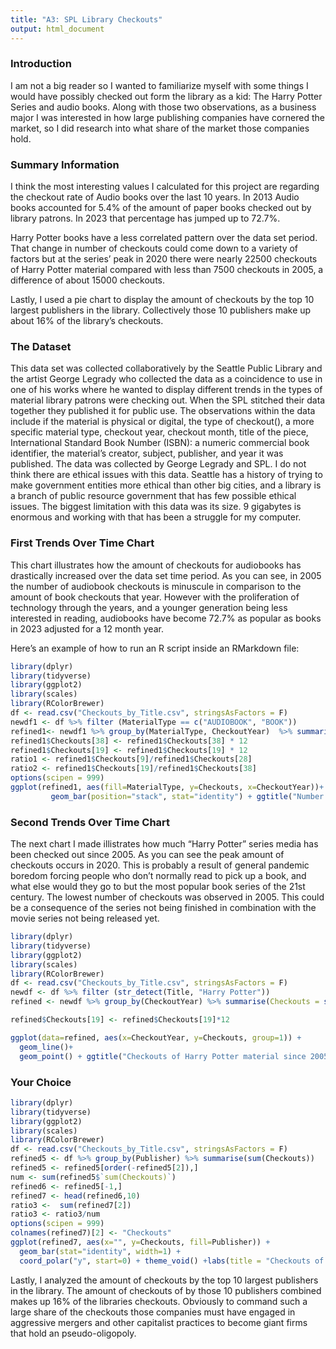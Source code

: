 ```yaml
---
title: "A3: SPL Library Checkouts"
output: html_document
---
```


### Introduction

I am not a big reader so I wanted to familiarize myself with some things I would have possibly checked out form the library as a kid: The Harry Potter Series and audio books. Along with those two observations, as a business major I was interested in how large publishing companies have cornered the market, so I did research into what share of the market those companies hold.

### Summary Information
I think the most interesting values I calculated for this project are regarding the checkout rate of Audio books over the last 10 years. In 2013 Audio books accounted for 5.4% of the amount of paper books checked out by library patrons. In 2023 that percentage has jumped up to 72.7%.

Harry Potter books have a less correlated pattern over the data set period. That change in number of checkouts could come down to a variety of factors but at the series' peak in 2020 there were nearly 22500 checkouts of Harry Potter material compared with less than 7500 checkouts in 2005, a difference of about 15000 checkouts.

Lastly, I used a pie chart to display the amount of checkouts by the top 10 largest publishers in the library. Collectively those 10 publishers make up about 16% of the library's checkouts.







### The Dataset

This data set was collected collaboratively by the Seattle Public Library and the artist George Legrady who collected the data as a coincidence to use in one of his works where he wanted to display different trends in the types of material library patrons were checking out. When the SPL stitched their data together they published it for public use. The observations within the data include if the material is physical or digital, the type of checkout(), a more specific material type, checkout year, checkout month, title of the piece, International Standard Book Number (ISBN): a numeric commercial book identifier, the material's creator, subject, publisher, and year it was published. The data was collected by George Legrady and SPL. I do not think there are ethical issues with this data. Seattle has a history of trying to make government entities more ethical than other big cities, and a library is a branch of public resource government that has few possible ethical issues. The biggest limitation with this data was its size. 9 gigabytes is enormous and working with that has been a struggle for my computer.





### First Trends Over Time Chart

This chart illustrates how the amount of checkouts for audiobooks has drastically increased over the data set time period. As you can see, in 2005 the number of audiobook checkouts is minuscule in comparison to the amount of book checkouts that year. However with the proliferation of technology through the years, and a younger generation being less interested in reading, audiobooks have become 72.7% as popular as books in 2023 adjusted for a 12 month year.

Here's an example of how to run an R script inside an RMarkdown file:

```r
library(dplyr)
library(tidyverse)
library(ggplot2)
library(scales)
library(RColorBrewer)
df <- read.csv("Checkouts_by_Title.csv", stringsAsFactors = F)
newdf1 <- df %>% filter (MaterialType == c("AUDIOBOOK", "BOOK"))
refined1<- newdf1 %>% group_by(MaterialType, CheckoutYear)  %>% summarise(Checkouts = sum(Checkouts))
refined1$Checkouts[38] <- refined1$Checkouts[38] * 12
refined1$Checkouts[19] <- refined1$Checkouts[19] * 12
ratio1 <- refined1$Checkouts[9]/refined1$Checkouts[28]
ratio2 <- refined1$Checkouts[19]/refined1$Checkouts[38]
options(scipen = 999)
ggplot(refined1, aes(fill=MaterialType, y=Checkouts, x=CheckoutYear))+ 
         geom_bar(position="stack", stat="identity") + ggtitle("Number of Books and Audiobooks checked out since 2005") + ylab("Number of Checkouts") + xlab("Checkout Year") + scale_fill_brewer(palette = "Dark2")
```

### Second Trends Over Time Chart



The next chart I made illistrates how much "Harry Potter" series media has been checked out since 2005. As you can see the peak amount of checkouts occurs in 2020. This is probably a result of general pandemic boredom forcing people who don't normally read to pick up a book, and what else would they go to but the most popular book series of the 21st century. The lowest number of checkouts was observed in 2005. This could be a consequence of the series not being finished in combination with the movie series not being released yet.


```r
library(dplyr)
library(tidyverse)
library(ggplot2)
library(scales)
library(RColorBrewer)
df <- read.csv("Checkouts_by_Title.csv", stringsAsFactors = F)
newdf <- df %>% filter (str_detect(Title, "Harry Potter"))
refined <- newdf %>% group_by(CheckoutYear) %>% summarise(Checkouts = sum(Checkouts))

refined$Checkouts[19] <- refined$Checkouts[19]*12

ggplot(data=refined, aes(x=CheckoutYear, y=Checkouts, group=1)) +
  geom_line()+
  geom_point() + ggtitle("Checkouts of Harry Potter material since 2005") + xlab("Checkout Year") 
```

### Your Choice


```r
library(dplyr)
library(tidyverse)
library(ggplot2)
library(scales)
library(RColorBrewer)
df <- read.csv("Checkouts_by_Title.csv", stringsAsFactors = F)
refined5 <- df %>% group_by(Publisher) %>% summarise(sum(Checkouts))
refined5 <- refined5[order(-refined5[2]),]
num <- sum(refined5$`sum(Checkouts)`)
refined6 <- refined5[-1,]
refined7 <- head(refined6,10)
ratio3 <-  sum(refined7[2])
ratio3 <- ratio3/num
options(scipen = 999)
colnames(refined7)[2] <- "Checkouts"
ggplot(refined7, aes(x="", y=Checkouts, fill=Publisher)) +
  geom_bar(stat="identity", width=1) +
  coord_polar("y", start=0) + theme_void() +labs(title = "Checkouts of 10 Largest 10 Publishers at SPL", subtitle = "Representation of the 10 largest publishers at SPL, making up 16% of checkouts.")


```

Lastly, I analyzed the amount of checkouts by the top 10 largest publishers in the library. The amount of checkouts of by those 10 publishers combined makes up 16% of the libraries checkouts. Obviously to command such a large share of the checkouts those companies must have engaged in aggressive mergers and other capitalist practices to become giant firms that hold an pseudo-oligopoly.
